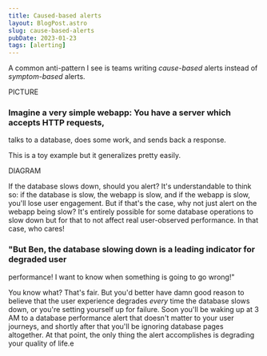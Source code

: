 ```yaml
---
title: Caused-based alerts
layout: BlogPost.astro
slug: cause-based-alerts
pubDate: 2023-01-23
tags: [alerting]
---
```


A common anti-pattern I see is teams writing _cause-based_ alerts instead of
_symptom-based_ alerts.

PICTURE

### Imagine a very simple webapp: You have a server which accepts HTTP requests,
talks to a database, does some work, and sends back a response.

This is a toy example but it generalizes pretty easily.

DIAGRAM

If the database slows down, should you alert? It's understandable to think so:
if the database is slow, the webapp is slow, and if the webapp is slow, you'll
lose user engagement. But if that's the case, why not just alert on the webapp
being slow? It's entirely possible for some database operations to slow down
but for that to not affect real user-observed performance. In that case, who cares!

### "But Ben, the database slowing down is a leading indicator for degraded user
performance! I want to know when something is going to go wrong!"

You know what? That's fair. But you'd better have damn good reason to believe that
the user experience degrades _every_ time the database slows down, or you're setting
yourself up for failure. Soon you'll be waking up at 3 AM to a database performance
alert that doesn't matter to your user journeys, and shortly after that you'll be
ignoring database pages altogether. At that point, the only thing the alert
accomplishes is degrading your quality of life.e
